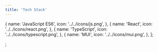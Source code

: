 ```yaml
---
title: 'Tech Stack'
---
```


  {
    name: 'JavaScript ES6',
    icon: '../../icons/js.png',
  },
  {
    name: 'React',
    icon: '../../icons/react.png',
  },
  {
    name: 'TypeScript',
    icon: '../../icons/typescript.png',
  },
  {
    name: 'MUI',
    icon: '../../icons/mui.png',
  },
];

;
